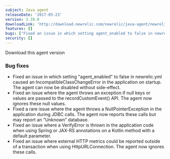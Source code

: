 ```yaml
---
subject: Java agent
releaseDate: '2017-05-23'
version: 3.39.0
downloadLink: 'http://download.newrelic.com/newrelic/java-agent/newrelic-agent/3.39.0'
features: []
bugs: ["Fixed an issue in which setting agent_enabled to false in newrelic.yml caused an IncompatibleClassChangeError", "Agent throws an exception if null keys or values are passed to the recordCustomEvent API", "Agent throws a NullPointerException in the application during JDBC calls", "VerifyError is thrown in the application code when using Spring or JAX-RS annotations on a Kotlin method with a default parameter", "Fixed an issue where external HTTP metrics could be reported outside of a transaction when using HttpURLConnection"]
security: []
---
```

<ButtonGroup>
  <ButtonLink
    role="button"
    to="https://download.newrelic.com/newrelic/java-agent/newrelic-agent/3.39.0/"
    variant="primary"
  >
    Download this agent version
  </ButtonLink>
</ButtonGroup>

### Bug fixes

* Fixed an issue in which setting "agent_enabled" to false in newrelic.yml caused an IncompatibleClassChangeError in the application on startup. The agent can now be disabled without side-effect.
* Fixed an issue where the agent throws an exception if null keys or values are passed to the recordCustomEvent() API. The agent now ignores these null values.
* Fixed a rare issue where the agent throws a NullPointerException in the application during JDBC calls. The agent now reports these calls but may report an “Unknown” database.
* Fixed an issue where a VerifyError is thrown in the application code when using Spring or JAX-RS annotations on a Kotlin method with a default parameter.
* Fixed an issue where external HTTP metrics could be reported outside of a transaction when using HttpURLConnection. The agent now ignores these calls.
